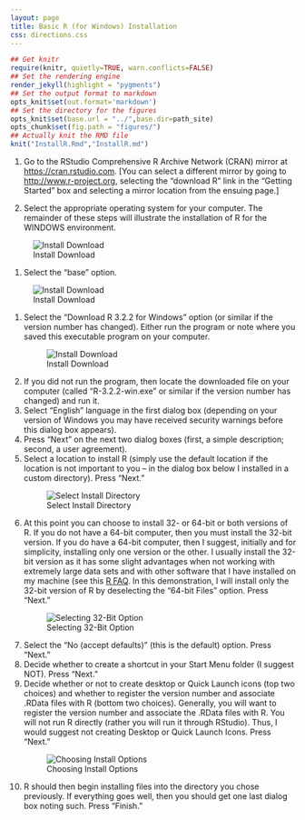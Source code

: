 ```yaml
---
layout: page
title: Basic R (for Windows) Installation
css: directions.css
---
```

```r
## Get knitr
require(knitr, quietly=TRUE, warn.conflicts=FALSE)
## Set the rendering engine
render_jekyll(highlight = "pygments")
## Set the output format to markdown
opts_knit$set(out.format='markdown')
## Set the directory for the figures
opts_knit$set(base.url = "../",base.dir=path_site)
opts_chunk$set(fig.path = "figures/")
## Actually knit the RMD file
knit("InstallR.Rmd","InstallR.md")
```

1. Go to the RStudio Comprehensive R Archive Network (CRAN) mirror at [https://cran.rstudio.com](https://cran.rstudio.com).  [You can select a different mirror by going to [http://www.r-project.org](http://www.r-project.org), selecting the "download R" link in the "Getting Started" box and selecting a mirror location from the ensuing page.]

1. Select the appropriate operating system for your computer.  The remainder of these steps will illustrate the installation of R for the WINDOWS environment.

<div class="ctrstaticimg">
![Install Download](figures/R_Install_ChooseOS.PNG)
</div>

1. Select the "base" option.

<div class="ctrstaticimg">
![Install Download](figures/R_Install_ChooseBase.PNG)
</div>

1. Select the "Download R 3.2.2 for Windows" option (or similar if the version number has changed).  Either run the program or note where you saved this executable program on your computer.
<div class="ctrstaticimg">
![Install Download](figures/R_Install_Download.PNG)
</div>
1. If you did not run the program, then locate the downloaded file on your computer (called "R-3.2.2-win.exe" or similar if the version number has changed) and run it.
1. Select "English" language in the first dialog box (depending on your version of Windows you may have received security warnings before this dialog box appears).
1. Press "Next" on the next two dialog boxes (first, a simple description; second, a user agreement).
1. Select a location to install R (simply use the default location if the location is not important to you -- in the dialog box below I installed in a custom directory).  Press "Next."
<div class="ctrstaticimg">
![Select Install Directory](figures/R_Install_Directory.PNG)
</div>
1. At this point you can choose to install 32- or 64-bit or both versions of R.  If you do not have a 64-bit computer, then you must install the 32-bit version.  If you do have a 64-bit computer, then I suggest, initially and for simplicity, installing only one version or the other.  I usually install the 32-bit version as it has some slight advantages when not working with extremely large data sets and with other software that I have installed on my machine (see this [R FAQ](http://streaming.stat.iastate.edu/CRAN/bin/windows/base/rw-FAQ.html#Should-I-run-32_002dbit-or-64_002dbit-R_003f).  In this demonstration, I will install only the 32-bit version of R by deselecting the "64-bit Files" option.  Press "Next."
<div class="ctrstaticimg">
![Selecting 32-Bit Option](figures/R_Install_32Bit.PNG)
</div>
1. Select the "No (accept defaults)" (this is the default) option.  Press "Next."
1. Decide whether to create a shortcut in your Start Menu folder (I suggest NOT).  Press "Next."
1. Decide whether or not to create desktop or Quick Launch icons (top two choices) and whether to register the version number and associate .RData files with R (bottom two choices).  Generally, you will want to register the version number and associate the .RData files with R.  You will not run R directly (rather you will run it through RStudio).  Thus, I would suggest not creating Desktop or Quick Launch Icons.  Press "Next."
<div class="ctrstaticimg">
![Choosing Install Options](figures/R_Install_Options.PNG)
</div>
1. R should then begin installing files into the directory you chose previously.  If everything goes well, then you should get one last dialog box noting such.  Press "Finish."
